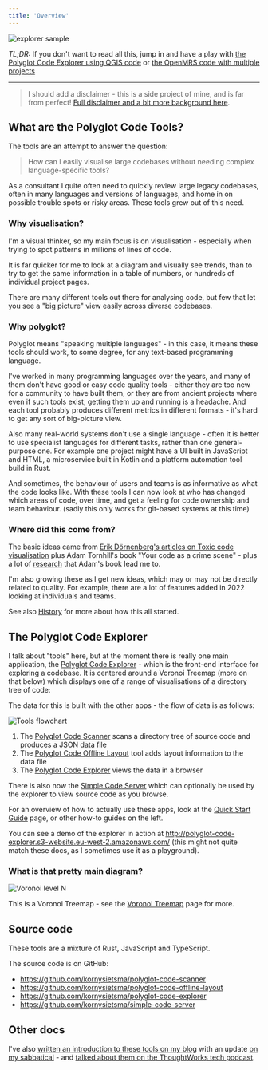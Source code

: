 ```yaml
---
title: 'Overview'
---
```


![explorer sample](/images/qgis_circle.png)

*TL;DR:* If you don't want to read all this, jump in and have a play with [the Polyglot Code Explorer using QGIS code](http://polyglot-code-explorer.s3-website.eu-west-2.amazonaws.com/) or [the OpenMRS code with multiple projects](http://polyglot-code-explorer-openmrs.s3-website.eu-west-2.amazonaws.com/)

----

> I should add a disclaimer - this is a side project of mine, and is far from perfect! [Full disclaimer and a bit more background here](disclaimer).

## What are the Polyglot Code Tools?

The tools are an attempt to answer the question:

> How can I easily visualise large codebases without needing complex language-specific tools?

As a consultant I quite often need to quickly review large legacy codebases, often in many languages and versions of languages, and home in on possible trouble spots or risky areas. These tools grew out of this need.

### Why visualisation?

I'm a visual thinker, so my main focus is on visualisation - especially when trying to spot patterns in millions of lines of code.

It is far quicker for me to look at a diagram and visually see trends, than to try to get the same information in a table of numbers, or hundreds of individual project pages.

There are many different tools out there for analysing code, but few that let you see a "big picture" view easily across diverse codebases.

### Why polyglot?

Polyglot means "speaking multiple languages" - in this case, it means these tools should work, to some degree, for any text-based programming language.

I've worked in many programming languages over the years, and many of them don't have good or easy code quality tools - either they are too new for a community to have built them, or they are from ancient projects where even if such tools exist, getting them up and running is a headache.  And each tool probably produces different metrics in different formats - it's hard to get any sort of big-picture view.

Also many real-world systems don't use a single language - often it is better to use specialist languages for different tasks, rather than one general-purpose one.  For example one project might have a UI built in JavaScript and HTML, a microservice built in Kotlin and a platform automation tool build in Rust.

And sometimes, the behaviour of users and teams is as informative as what the code looks like.  With these tools I can now look at who has changed which areas of code, over time, and get a feeling for code ownership and team behaviour.  (sadly this only works for git-based systems at this time)

### Where did this come from?

The basic ideas came from [Erik Dörnenberg's articles on Toxic code visualisation](https://erik.doernenburg.com/2013/06/toxicity-reloaded/) plus Adam Tornhill's book "Your code as a crime scene" <Citation to='(Tornhill 2015)'></Citation> - plus a lot of [research](/bibliography) that Adam's book lead me to.

I'm also growing these as I get new ideas, which may or may not be directly related to quality.  For example, there are a lot of features added in 2022 looking at individuals and teams.

See also [History](/history) for more about how this all started.

## The Polyglot Code Explorer

I talk about "tools" here, but at the moment there is really one main application, the [Polyglot Code Explorer](/tools/explorer/description) - which is the front-end interface for exploring a codebase.  It is centered around a Voronoi Treemap (more on that below) which displays one of a range of visualisations of a directory tree of code:

The data for this is built with the other apps - the flow of data is as follows:

![Tools flowchart](/images/flowchart.png)

1. The [Polyglot Code Scanner](/tools/scanner/description) scans a directory tree of source code and produces a JSON data file
2. The [Polyglot Code Offline Layout](/tools/layout/description) tool adds layout information to the data file
3. The [Polyglot Code Explorer](/tools/explorer/description) views the data in a browser

There is also now the [Simple Code Server](/tools/simple-code-server) which can optionally be used by the explorer to view source code as you browse.

For an overview of how to actually use these apps, look at the [Quick Start Guide](/quick-start) page, or other how-to guides on the left.

You can see a demo of the explorer in action at <http://polyglot-code-explorer.s3-website.eu-west-2.amazonaws.com/> (this might not quite match these docs, as I sometimes use it as a playground).

### What is that pretty main diagram?

![Voronoi level N](/images/voronoi/voronoi_n.png)

This is a Voronoi Treemap - see the [Voronoi Treemap](/voronoi-treemap) page for more.

## Source code

These tools are a mixture of Rust, JavaScript and TypeScript.

The source code is on GitHub:

* <https://github.com/kornysietsma/polyglot-code-scanner>
* <https://github.com/kornysietsma/polyglot-code-offline-layout>
* <https://github.com/kornysietsma/polyglot-code-explorer>
* <https://github.com/kornysietsma/simple-code-server>

## Other docs

I've also [written an introduction to these tools on my blog](https://blog.korny.info/2020/09/06/introducing-the-polyglot-code-explorer.html) with an update [on my sabbatical](https://blog.korny.info/2022/09/12/sabbatical.html) - and [talked about them on the ThoughtWorks tech podcast](https://www.thoughtworks.com/podcasts/code-visualization).
